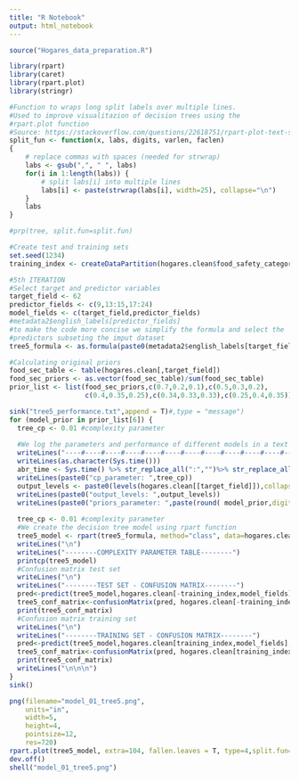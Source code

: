 ```yaml
---
title: "R Notebook"
output: html_notebook
---
```


```r
source("Hogares_data_preparation.R")
```

```r
library(rpart)
library(caret)
library(rpart.plot)
library(stringr)
```

```r
#Function to wraps long split labels over multiple lines.
#Used to improve visualitazion of decision trees using the
#rpart.plot function
#Source: https://stackoverflow.com/questions/22618751/rpart-plot-text-shorter
split_fun <- function(x, labs, digits, varlen, faclen)
{
    # replace commas with spaces (needed for strwrap)
    labs <- gsub(",", " ", labs)
    for(i in 1:length(labs)) {
        # split labs[i] into multiple lines
        labs[i] <- paste(strwrap(labs[i], width=25), collapse="\n")
    }
    labs
}

#prp(tree, split.fun=split.fun)
```

```r
#Create test and training sets
set.seed(1234)
training_index <- createDataPartition(hogares.clean$food_safety_category,p=0.7,list = F)
```




```r
#5th ITERATION
#Select target and predictor variables
target_field <- 62
predictor_fields <- c(9,13:15,17:24)
model_fields <- c(target_field,predictor_fields)
#metadata2$english_labels[predictor_fields]
#to make the code more concise we simplify the formula and select the 
#predictors subseting the imput dataset
tree5_formula <- as.formula(paste0(metadata2$english_labels[target_field],"~."))

```
```r
#Calculating original priors
food_sec_table <- table(hogares.clean[,target_field])
food_sec_priors <- as.vector(food_sec_table)/sum(food_sec_table)
prior_list <- list(food_sec_priors,c(0.7,0.2,0.1),c(0.5,0.3,0.2),
                   c(0.4,0.35,0.25),c(0.34,0.33,0.33),c(0.25,0.4,0.35))
```

```r

sink("tree5_performance.txt",append = T)#,type = "message")
for (model_prior in prior_list[6]) {
  tree_cp <- 0.01 #complexity parameter
  
  #We log the parameters and performance of different models in a text file
  writeLines("----#----#----#----#----#----#----#----#----#----#----#----#----")
  writeLines(as.character(Sys.time()))
  abr_time <- Sys.time() %>% str_replace_all(":","")%>% str_replace_all(" ","_")
  writeLines(paste0("cp_parameter: ",tree_cp))
  output_levels <- paste0(levels(hogares.clean[[target_field]]),collapse = ", ")
  writeLines(paste0("output_levels: ",output_levels))
  writeLines(paste0("priors_parameter: ",paste(round( model_prior,digits = 6),collapse = ",")))
  
  tree_cp <- 0.01 #complexity parameter
  #We create the decision tree model using rpart function
  tree5_model <- rpart(tree5_formula, method="class", data=hogares.clean[training_index,model_fields],control = rpart.control(cp = 0.01), parms = list(prior = model_prior))
  writeLines("\n")
  writeLines("--------COMPLEXITY PARAMETER TABLE--------")
  printcp(tree5_model)
  #Confusion matrix test set
  writeLines("\n")
  writeLines("--------TEST SET - CONFUSION MATRIX--------")
  pred<-predict(tree5_model,hogares.clean[-training_index,model_fields],type = "class")
  tree5_conf_matrix<-confusionMatrix(pred, hogares.clean[-training_index,target_field])
  print(tree5_conf_matrix)
  #Confusion matrix training set
  writeLines("\n")
  writeLines("--------TRAINING SET - CONFUSION MATRIX--------")
  pred<-predict(tree5_model,hogares.clean[training_index,model_fields],type = "class")
  tree5_conf_matrix<-confusionMatrix(pred, hogares.clean[training_index,target_field])
  print(tree5_conf_matrix)
  writeLines("\n\n\n")
}
sink()

```

```r
png(filename="model_01_tree5.png", 
    units="in", 
    width=5, 
    height=4, 
    pointsize=12, 
    res=720)
rpart.plot(tree5_model, extra=104, fallen.leaves = T, type=4,split.fun=split_fun,faclen = 30,box.palette = list("Greens", "Grays", "Reds"))
dev.off()
shell("model_01_tree5.png")
```

